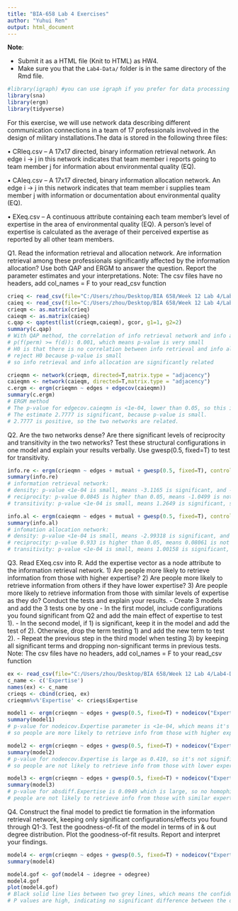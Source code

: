 ---
title: "BIA-658 Lab 4 Exercises"
author: "Yuhui Ren"
output: html_document
---
**Note**:   

- Submit it as a HTML file (Knit to HTML) as HW4.
- Make sure you that the `Lab4-Data/` folder is in the same directory of the Rmd file. 

```{r, results='hide', message=FALSE, warning=FALSE}
#library(igraph) #you can use igraph if you prefer for data processing
library(sna)
library(ergm)
library(tidyverse)
```

For this exercise, we will use network data describing different communication connections in a team of 17 professionals involved in the design of military installations.The data is stored in the following three files:

•	CRIeq.csv – A 17x17 directed, binary information retrieval network. An edge i -> j in this network indicates that team member i reports going to team member j for information about environmental quality (EQ). 

•	CAIeq.csv – A 17x17 directed, binary information allocation network. An edge i -> j in this network indicates that team member i supplies team member j with information or documentation about environmental quality (EQ). 

•	EXeq.csv – A continuous attribute containing each team member's level of expertise in the area of environmental quality (EQ). A person's level of expertise is calculated as the average of their perceived expertise as reported by all other team members.  

Q1. Read the information retrieval and allocation network. Are information retrieval among these professionals significantly affected by the information allocation? Use both QAP and ERGM to answer the question. Report the parameter estimates and your interpretations. 
Note: The csv files have no headers, add col_names = F to your read_csv function

```{r}
crieq <- read_csv(file="C:/Users/zhou/Desktop/BIA 658/Week 12 Lab 4/Lab4-Data/CRIeq.csv", col_names=FALSE) 
caieq <- read_csv(file="C:/Users/zhou/Desktop/BIA 658/Week 12 Lab 4/Lab4-Data/CAIeq.csv", col_names=FALSE)
crieqm <- as.matrix(crieq)
caieqm <- as.matrix(caieq)
c.qap <- qaptest(list(crieqm,caieqm), gcor, g1=1, g2=2)
summary(c.qap)
# With QAP method, the correlation of info retrieval network and info allocation network is about 0.426
# p(f(perm) >= f(d)): 0.001, which means p-value is very small
# H0 is that there is no correlation between info retrieval and info allocation ties
# reject H0 because p-value is small
# so info retrieval and info allocation are significantly related

crieqmn <- network(crieqm, directed=T,matrix.type = "adjacency")
caieqmn <- network(caieqm, directed=T,matrix.type = "adjacency")
c.ergm <- ergm(crieqmn ~ edges + edgecov(caieqmn))       
summary(c.ergm)
# ERGM method
# The p-value for edgecov.caieqmn is <1e-04, lower than 0.05, so this is a small p-value.
# The estimate 2.7777 is significant, because p-value is small.
# 2.7777 is positive, so the two networks are related. 

```
Q2. Are the two networks dense? Are there significant levels of reciprocity and transitivity in the two networks? Test these structural configurations in one model and explain your results verbally. Use gwesp(0.5, fixed=T) to test for transitivity. 

```{r}
info.re <- ergm(crieqmn ~ edges + mutual + gwesp(0.5, fixed=T), control = control.ergm(seed=1))
summary(info.re)
# information retrieval network:
# density: p-value <1e-04 is small, means -3.1165 is significant, and -3.1165 is negative, means the network is sparse.
# reciprocity: p-value 0.0845 is higher than 0.05, means -1.0499 is not significant, so the network doesn't have significant levels of reciprocity
# transitivity: p-value <1e-04 is small, means 1.2649 is significant, so the network has significant levels of transitivity

info.al <- ergm(caieqmn ~ edges + mutual + gwesp(0.5, fixed=T), control = control.ergm(seed=1))
summary(info.al)
# infomation allocation network:
# density: p-value <1e-04 is small, means -2.99318 is significant, and -2.99318 is negative, means the network is sparse. 
# reciprocity: p-value 0.933 is higher than 0.05, means 0.08061 is not significant, so the network doesn't have significant levels of reciprocity
# transitivity: p-value <1e-04 is small, means 1.00158 is significant, so the network has significant levels of transitivity
```
Q3. Read EXeq.csv into R. Add the expertise vector as a node attribute to the information retrieval network. 
1) Are people more likely to retrieve information from those with higher expertise? 
2) Are people more likely to retrieve information from others if they have lower expertise? 
3) Are people more likely to retrieve information from those with similar levels of expertise as they do? 
Conduct the tests and explain your results.
- Create 3 models and add the 3 tests one by one
- In the first model, include configurations you found significant from Q2 and add the main effect of expertise to test 1).
- In the second model, if 1) is significant, keep it in the model and add the test of 2). Otherwise, drop the term testing 1) and add the new term to test 2). 
- Repeat the previous step in the third model when testing 3) by keeping all significant terms and dropping non-significant terms in previous tests.
Note: The csv files have no headers, add col_names = F to your read_csv function

```{r}
ex <- read_csv(file="C:/Users/zhou/Desktop/BIA 658/Week 12 Lab 4/Lab4-Data/EXeq.csv", col_names=FALSE)
c_name <- c('Expertise')
names(ex) <- c_name
crieqs <- cbind(crieq, ex)
crieqmn%v%'Expertise' <- crieqs$Expertise

model1 <- ergm(crieqmn ~ edges + gwesp(0.5, fixed=T) + nodeicov("Expertise"), control=control.ergm(seed=1))
summary(model1)
# p-value for nodeicov.Expertise parameter is <1e-04, which means it's significant, and 8.8298 is positive.
# so people are more likely to retrieve info from those with higher expertise. 

model2 <- ergm(crieqmn ~ edges + gwesp(0.5, fixed=T) + nodeicov("Expertise") + nodeocov("Expertise"), control=control.ergm(seed=1))
summary(model2)
# p-value for nodeocov.Expertise is large as 0.410, so it's not significant
# so people are not likely to retrieve info from those with lower expertise.

model3 <- ergm(crieqmn ~ edges + gwesp(0.5, fixed=T) + nodeicov("Expertise") + absdiff("Expertise"), control=control.ergm(seed=1))
summary(model3)
# p-value for absdiff.Expertise is 0.0949 which is large, so no homophily effect.
# people are not likely to retrieve info from those with similar expertise.


```
Q4. Construct the final model to predict tie formation in the information retrieval network, keeping only significant configurations/effects you found through Q1-3. Test the goodness-of-fit of the model in terms of in & out degree distribution. Plot the goodness-of-fit results. Report and interpret your findings. 

```{r}
model4 <- ergm(crieqmn ~ edges + gwesp(0.5, fixed=T) + nodeicov("Expertise"), control=control.ergm(seed=1))
summary(model4)

model4.gof <- gof(model4 ~ idegree + odegree)
model4.gof
plot(model4.gof)
# Black solid line lies between two grey lines, which means the confidence interval of corresponding values in simulated networks. This is evidence that the model fits our actual network data pretty well.
# P values are high, indicating no significant difference between the observed data and data simulated by the model.

```